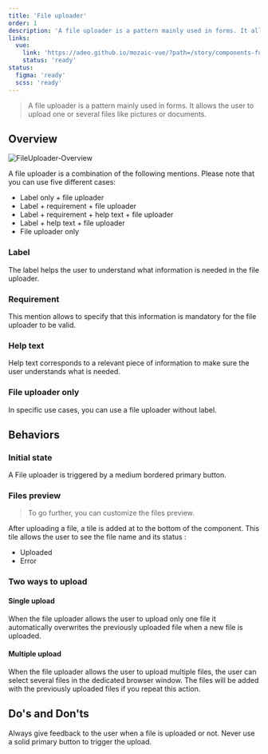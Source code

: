 ```yaml
---
title: 'File uploader'
order: 1
description: 'A file uploader is a pattern mainly used in forms. It allows the user to upload one or several files like pictures or documents.'
links:
  vue:
    link: 'https://adeo.github.io/mozaic-vue/?path=/story/components-form-mfileuploader'
    status: 'ready'
status:
  figma: 'ready'
  scss: 'ready'
---
```


> A file uploader is a pattern mainly used in forms. It allows the user to upload one or several files like pictures or documents.

## Overview

![FileUploader-Overview](FileUploader-Overview.png)

A file uploader is a combination of the following mentions. Please note that you can use five different cases:

- Label only + file uploader
- Label + requirement + file uploader
- Label + requirement + help text + file uploader
- Label + help text + file uploader
- File uploader only

### Label

The label helps the user to understand what information is needed in the file uploader.

<Story id="form-fileuploader--default" />

### Requirement

This mention allows to specify that this information is mandatory for the file uploader to be valid.

<Story id="form-fileuploader--with-requirement-text" />

### Help text

Help text corresponds to a relevant piece of information to make sure the user understands what is needed.

<Story id="form-fileuploader--with-help-text" />

### File uploader only

In specific use cases, you can use a file uploader without label.

<Preview path="default" nude />

## Behaviors

### Initial state

A File uploader is triggered by a medium bordered primary button.

<Story id="form-fileuploader--default" />

### Files preview

> To go further, you can customize the files preview.

After uploading a file, a tile is added at to the bottom of the component. This tile allows the user to see the file name and its status :

- Uploaded
- Error

<Preview path="uploaded-files-with-errors" nude />

### Two ways to upload

#### Single upload

When the file uploader allows the user to upload only one file it automatically overwrites the previously uploaded file when a new file is uploaded.

<Preview path="with-attribute-accept" nude />

#### Multiple upload

When the file uploader allows the user to upload multiple files, the user can select several files in the dedicated browser window. The files will be added with the previously uploaded files if you repeat this action.

<Preview path="with-attribute-multiple" nude />

## Do's and Don'ts

<HintItem>
  Always give feedback to the user when a file is uploaded or not.
</HintItem>
<HintItem dont>
  Never use a solid primary button to trigger the upload.
</HintItem>

